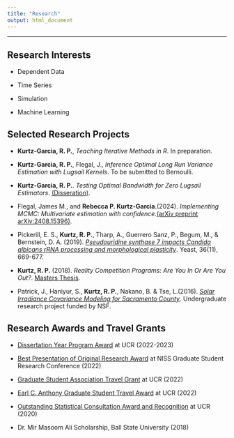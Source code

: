 ```yaml
---
title: "Research"
output: html_document
---
```



------------------------

## Research Interests 

- Dependent Data

- Time Series

- Simulation 

- Machine Learning


## Selected Research Projects

- **Kurtz-Garcia, R. P.**, *Teaching Iterative Methods in R*.  In preparation.

- **Kurtz-Garcia, R. P.**, Flegal, J., *Inference Optimal Long Run Variance Estimation with Lugsail Kernels*. To be submitted to Bernoulli. 

- **Kurtz-Garcia, R. P.**. *Testing Optimal Bandwidth for Zero Lugsail Estimators*. <a href="https://escholarship.org/uc/item/6b3263wc">(Disseration)</a>.

- Flegal, James M., and **Rebecca P. Kurtz-Garcia**.(2024). *Implementing MCMC: Multivariate estimation with confidence.*<a href="https://arxiv.org/abs/2408.15396">(arXiv preprint arXiv:2408.15396)</a>.

- Pickerill, E. S., **Kurtz, R. P.**, Tharp, A., Guerrero Sanz, P., Begum, M., & Bernstein, D. A. (2019). *[Pseudouridine synthase 7 impacts Candida albicans rRNA processing and morphological plasticity](ResearchDocuments/Yeast2019.pdf)*. Yeast, 36(11), 669-677.

- **Kurtz, R. P.** (2018). *Reality Competition Programs: Are You In Or Are You Out?*. [Masters Thesis](ResearchDocuments/R Kurtz Final.pdf). 

- Patrick, J., Haniyur, S., **Kurtz, R. P.**, Nakano, B. & Tse, L.(2016). *[Solar Irradiance Covariance Modeling for Sacramento County](ResearchDocuments/RTG_1_Poster.pdf)*. Undergraduate research project funded by NSF. 


## Research Awards and Travel Grants

- [Dissertation Year Program Award](https://grad.ucr.edu/register/DYP_Award_App_22_23) at UCR (2022-2023)

- [Best Presentation of Original Research Award](https://www.niss.org/news/2nd-annual-graduate-student-research-conference-wonderful-success) at NISS Graduate Student Research Conference (2022)

- [Graduate Student Association Travel Grant](https://gsa.ucr.edu/ctg/) at UCR (2022)

- [Earl C. Anthony Graduate Student Travel Award](https://graduate.ucr.edu/funding) at UCR (2022)

- [Outstanding Statistical Consultation Award and Recognition](https://collaboratory.ucr.edu/#no-back) at UCR (2020)

- Dr. Mir Masoom Ali Scholarship, Ball State University (2018)


<!-- ## Conference Activity  -->
<!-- - [Joint Mathematical Meetings](https://www.jointmathematicsmeetings.org/meetings/national/jmm2023/2270_program.html) Boston, MA (Schedueled: 2023, January) -->
<!--     + Oral Presentation: *Lessons Learned From Teaching Programming In R Remote And In Person* -->
<!-- - [NBER-NSF Time Series Conference](https://sites-staging.bu.edu/nber-nsf2022/) Boston, MA (2022, Fall) -->
<!--     + Attendee  -->
<!-- - [Joint Statistical Meetings](https://ww2.amstat.org/meetings/jsm/2022/) Washington DC (2022, Summer) -->
<!--     + Poster Presentation: [*Alternative Time-Average Covariance Matrix Estimation Procedures*](ResearchDocuments/JSM2022.pdf) -->
<!--     + Co-Organizer for National Institute of Statistical Sciences (NISS) Graduate Student Network Social  -->
<!-- - [NISS Graduate Student Conference](https://www.niss.org/events/2nd-annual-graduate-student-research-conference-niss-graduate-student-network-event) (2022, Spring)    -->
<!--     + Oral Presentation: [*Alternative Time-Average Covariance Matrix Estimation Procedures*](https://rpkgarcia.shinyapps.io/NISSpresentation2022KurtzGarcia/#1) -->
<!--     + Organizing Committee -->
<!--     + Session Chair -->
<!-- - [Women in Data Science](https://wids.cs.ucr.edu/), University of California Riverside (2022, Winter)     -->
<!--     + Invited Workshop Presenter: *Advanced Text Analysis in R* -->
<!--     + Panelist  -->
<!-- - [Minds Datathon Conference](http://datasciminds.org/Datathon_2021.html), Orange County, CA (2021, Fall)    -->
<!--     + Plenary Speaker: *Decision Trees with the Iris Data* -->
<!-- - [NISS Graduate Student Conference](https://www.niss.org/news/niss-graduate-student-network-convenes-two-day-research-conference) (2021, June)     -->
<!--     + Oral Presentation: *Recent Advances in Time-Average Covariance Matrix Estimation* -->
<!--     + Organizing Committee -->
<!--     + Session Chair -->
<!-- - [Minds Datathon Conference](http://datasciminds.org/datathon.html), Orange County, CA (2020, Fall)  -->
<!--     + Invited Workshop Presenter: *Random Forests* -->
<!-- - [Women Working in Technology](https://womenworkingintechnology.org/home), Ball State University (2018, Spring) -->
<!--     + Attendee  -->
<!-- - [Student Symposium](https://www.bsu.edu/about/administrativeoffices/sponsored-projects-administration/student-symposium), Ball State University (2018, Spring)  -->
<!--     + Oral Presentation: [*Are You In or Are You Out?*](ResearchDocuments/StudentSymposium.pdf) -->
<!-- - [Rustbelt RNA Meeting](https://rustbeltrna.org/2017/), Indianapolis, IN (2017, Fall)  -->
<!--     + Attendee  -->
<!-- - [Women Working in Technology](https://womenworkingintechnology.org/home), Ball State University (2017, Spring) -->
<!--     + Attendee  -->
<!-- - [iidata Data Science Convention](https://statistics.ucdavis.edu/), University of California Davis (2016, Spring) -->
<!--     + Poster Presentation: [*Solar Irradiance Covariance Modeling for Sacramento County*](ResearchDocuments/RTG_1_Poster.pdf) -->





